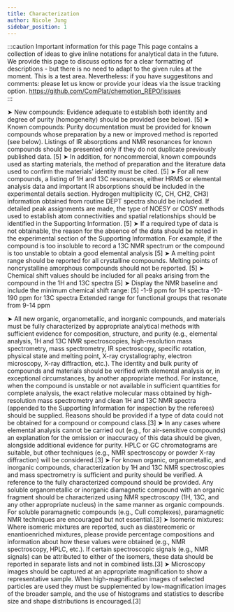 ```yaml
---
title: Characterization
author: Nicole Jung
sidebar_position: 1
---
```


:::caution Important information for this page
This page contains a collection of ideas to give inline notations for analytical data in the future. We provide this page to discuss options for a clear formatting of descriptions - but there is no need to adapt to the given rules at the moment. This is a test area. Nevertheless: if you have suggestitons and comments: please let us know or provide your ideas via the issue tracking option. 
https://github.com/ComPlat/chemotion_REPO/issues  
:::


➤ New compounds: Evidence adequate to establish both identity and degree of purity (homogeneity) should be provided (see below).  [5]
➤ Known compounds: Purity documentation must be provided for known compounds whose preparation by a new or improved method is reported (see below). Listings of IR absorptions and NMR resonances for known compounds should be presented only if they do not duplicate previously published data. [5]
➤ In addition, for noncommercial, known compounds used as starting materials, the method of preparation and the literature data used to confirm the materials’ identity must be cited. [5]
➤ For all new compounds, a listing of 1H and 13C resonances, either HRMS or elemental analysis data and important IR absorptions should be included in the experimental details section. Hydrogen multiplicity (C, CH, CH2, CH3) information obtained from routine DEPT spectra should be included. If detailed peak assignments are made, the type of NOESY or COSY methods used to establish atom connectivities and spatial relationships should be identified in the Supporting Information. [5]
➤ If a required type of data is not obtainable, the reason for the absence of the data should be noted in the experimental section of the Supporting Information. For example, if the compound is too insoluble to record a 13C NMR spectrum or the compound is too unstable to obtain a good elemental analysis [5]
➤ A melting point range should be reported for all crystalline compounds. Melting points of noncrystalline amorphous compounds should not be reported.  [5]
➤ Chemical shift values should be included for all peaks arising from the compound in the 1H and 13C spectra [5]
➤ Display the NMR baseline and include the minimum chemical shift range: [5]
-1-9 ppm for 1H spectra
-10-190 ppm for 13C spectra
Extended range for functional groups that resonate from 9-14 ppm


 ➤ All new organic, organometallic, and inorganic compounds, and materials must be fully characterized by appropriate analytical methods with sufficient evidence for composition, structure, and purity (e.g., elemental analysis, 1H and 13C NMR spectroscopies, high-resolution mass spectrometry, mass spectrometry, IR spectroscopy, specific rotation, physical state and melting point, X-ray crystallography, electron microscopy, X-ray diffraction, etc.). The identity and bulk purity of compounds and materials should be verified with elemental analysis or, in exceptional circumstances, by another appropriate method. For instance, when the compound is unstable or not available in sufficient quantities for complete analysis, the exact relative molecular mass obtained by high-resolution mass spectrometry and clean 1H and 13C NMR spectra (appended to the Supporting Information for inspection by the referees) should be supplied. Reasons should be provided if a type of data could not be obtained for a compound or compound class.[3]
➤ In any cases where elemental analysis cannot be carried out (e.g., for air-sensitive compounds) an explanation for the omission or inaccuracy of this data should be given, alongside additional evidence for purity. HPLC or GC chromatograms are suitable, but other techniques (e.g., NMR spectroscopy or powder X-ray diffraction) will be considered.[3]
➤ For known organic, organometallic, and inorganic compounds, characterization by 1H and 13C NMR spectroscopies and mass spectrometry is sufficient and purity should be verified. A reference to the fully characterized compound should be provided. Any soluble organometallic or inorganic diamagnetic compound with an organic fragment should be characterized using NMR spectroscopy (1H, 13C, and any other appropriate nucleus) in the same manner as organic compounds. For soluble paramagnetic compounds (e.g., CuII complexes), paramagnetic NMR techniques are encouraged but not essential.[3]
➤ Isomeric mixtures: Where isomeric mixtures are reported, such as diastereomeric or enantioenriched mixtures, please provide percentage compositions and information about how these values were obtained (e.g., NMR spectroscopy, HPLC, etc.). If certain spectroscopic signals (e.g., NMR signals) can be attributed to either of the isomers, these data should be reported in separate lists and not in combined lists.[3]
➤ Microscopy images should be captured at an appropriate magnification to show a representative sample. When high-magnification images of selected particles are used they must be supplemented by low-magnification images of the broader sample, and the use of histograms and statistics to describe size and shape distributions is encouraged.[3]
